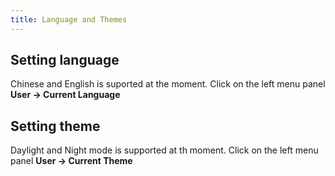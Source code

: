 ```yaml
---
title: Language and Themes
---
```



## Setting language
Chinese and English is suported at the moment.
Click on the left menu panel **User -> Current Language**

## Setting theme
Daylight and Night mode is supported at th moment.
Click on the left menu panel **User -> Current Theme**

